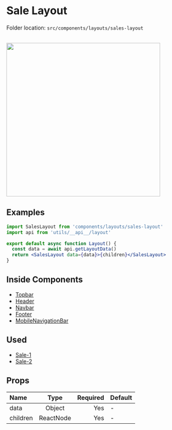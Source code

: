 # Sale Layout


<Callout>Folder location: `src/components/layouts/sales-layout`</Callout>

<br />

<img src="/sales-layout.png" width="400" />

## Examples

```jsx showLineNumbers copy
import SalesLayout from 'components/layouts/sales-layout'
import api from 'utils/__api__/layout'

export default async function Layout() {
  const data = await api.getLayoutData()
  return <SalesLayout data={data}>{children}</SalesLayout>
}
```

## Inside Components

- [Topbar](https://bazaar-doc.netlify.app/layout-components/topbar)
- [Header](https://bazaar-doc.netlify.app/layout-components/header)
- [Navbar](https://bazaar-doc.netlify.app/layout-components/navbar)
- [Footer](https://bazaar-doc.netlify.app/layout-components/footer)
- [MobileNavigationBar](https://bazaar-doc.netlify.app/layout-components/mobile-navigation)

## Used

- [Sale-1](https://bazar-react.vercel.app/sales-1)
- [Sale-2](https://bazar-react.vercel.app/sales-2)

## Props

| Name     |   Type    | Required | Default |
| :------- | :-------: | -------: | ------- |
| data     |  Object   |      Yes | -       |
| children | ReactNode |      Yes | -       |
